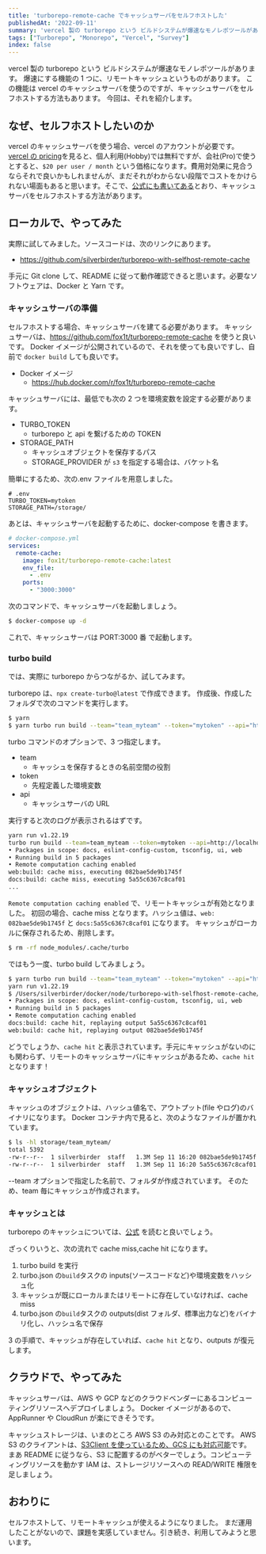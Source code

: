 ```yaml
---
title: 'turborepo-remote-cache でキャッシュサーバをセルフホストした'
publishedAt: '2022-09-11'
summary: 'vercel 製の turborepo という ビルドシステムが爆速なモノレポツールがあります。爆速にする機能の 1 つに、リモートキャッシュというものがあります。この機能は vercel のキャッシュサーバを使うのですが、キャッシュサーバをセルフホストする方法もあります。今回は、それを紹介します。'
tags: ["Turborepo", "Monorepo", "Vercel", "Survey"]
index: false
---
```


vercel 製の turborepo という ビルドシステムが爆速なモノレポツールがあります。
爆速にする機能の 1 つに、リモートキャッシュというものがあります。
この機能は vercel のキャッシュサーバを使うのですが、キャッシュサーバをセルフホストする方法もあります。
今回は、それを紹介します。

## なぜ、セルフホストしたいのか

vercel のキャッシュサーバを使う場合、vercel のアカウントが必要です。
[vercel の pricing](https://vercel.com/pricing)を見ると、個人利用(Hobby)では無料ですが、会社(Pro)で使うとすると、`$20 per user / month` という価格になります。費用対効果に見合うならそれで良いかもしれませんが、まだそれがわからない段階でコストをかけられない場面もあると思います。そこで、[公式にも書いてある](https://turborepo.org/docs/core-concepts/remote-caching#custom-remote-caches)とおり、キャッシュサーバをセルフホストする方法があります。

## ローカルで、やってみた

実際に試してみました。ソースコードは、次のリンクにあります。

- https://github.com/silverbirder/turborepo-with-selfhost-remote-cache

手元に Git clone して、README に従って動作確認できると思います。必要なソフトウェアは、Docker と Yarn です。

### キャッシュサーバの準備

セルフホストする場合、キャッシュサーバを建てる必要があります。
キャッシュサーバは、https://github.com/fox1t/turborepo-remote-cache を使うと良いです。
Docker イメージが公開されているので、それを使っても良いですし、自前で `docker build` しても良いです。

- Docker イメージ
  - https://hub.docker.com/r/fox1t/turborepo-remote-cache

キャッシュサーバには、最低でも次の 2 つを環境変数を設定する必要があります。

- TURBO_TOKEN
  - turborepo と api を繋げるための TOKEN
- STORAGE_PATH
  - キャッシュオブジェクトを保存するパス
  - STORAGE_PROVIDER が `s3` を指定する場合は、バケット名

簡単にするため、次の.env ファイルを用意しました。

```
# .env
TURBO_TOKEN=mytoken
STORAGE_PATH=/storage/
```

あとは、キャッシュサーバを起動するために、docker-compose を書きます。

```yml
# docker-compose.yml
services:
  remote-cache:
    image: fox1t/turborepo-remote-cache:latest
    env_file:
      - .env
    ports:
      - "3000:3000"
```

次のコマンドで、キャッシュサーバを起動しましょう。

```bash
$ docker-compose up -d
```

これで、キャッシュサーバは PORT:3000 番 で起動します。

### turbo build

では、実際に turborepo からつながるか、試してみます。

turborepo は、`npx create-turbo@latest` で作成できます。
作成後、作成したフォルダで次のコマンドを実行します。

```bash
$ yarn
$ yarn turbo run build --team="team_myteam" --token="mytoken" --api="http://localhost:3000"
```

turbo コマンドのオプションで、3 つ指定します。

- team
  - キャッシュを保存するときの名前空間の役割
- token
  - 先程定義した環境変数
- api
  - キャッシュサーバの URL

実行すると次のログが表示されるはずです。

```bash
yarn run v1.22.19
turbo run build --team=team_myteam --token=mytoken --api=http://localhost:3000
• Packages in scope: docs, eslint-config-custom, tsconfig, ui, web
• Running build in 5 packages
• Remote computation caching enabled
web:build: cache miss, executing 082bae5de9b1745f
docs:build: cache miss, executing 5a55c6367c8caf01
...
```

`Remote computation caching enabled` で、リモートキャッシュが有効となりました。
初回の場合、cache miss となります。ハッシュ値は、`web: 082bae5de9b1745f` と `docs:5a55c6367c8caf01` になります。
キャッシュがローカルに保存されるため、削除します。

```bash
$ rm -rf node_modules/.cache/turbo
```

ではもう一度、turbo build してみましょう。

```bash
$ yarn turbo run build --team="team_myteam" --token="mytoken" --api="http://localhost:3000"
yarn run v1.22.19
$ /Users/silverbirder/docker/node/turborepo-with-selfhost-remote-cache/node_modules/.bin/turbo run build --team=team_myteam --token=mytoken --api=http://localhost:3000
• Packages in scope: docs, eslint-config-custom, tsconfig, ui, web
• Running build in 5 packages
• Remote computation caching enabled
docs:build: cache hit, replaying output 5a55c6367c8caf01
web:build: cache hit, replaying output 082bae5de9b1745f
```

どうでしょうか、`cache hit` と表示されています。手元にキャッシュがないのにも関わらず、リモートのキャッシュサーバにキャッシュがあるため、`cache hit` となります！

### キャッシュオブジェクト

キャッシュのオブジェクトは、ハッシュ値名で、アウトプット(file やログ)のバイナリになります。
Docker コンテナ内で見ると、次のようなファイルが置かれています。

```bash
$ ls -hl storage/team_myteam/
total 5392
-rw-r--r--  1 silverbirder  staff   1.3M Sep 11 16:20 082bae5de9b1745f
-rw-r--r--  1 silverbirder  staff   1.3M Sep 11 16:20 5a55c6367c8caf01
```

--team オプションで指定した名前で、フォルダが作成されています。
そのため、team 毎にキャッシュが作成されます。

### キャッシュとは

turborepo のキャッシュについては、[公式](https://turborepo.org/docs/core-concepts/caching) を読むと良いでしょう。

ざっくりいうと、次の流れで cache miss,cache hit になります。

1. turbo build を実行
2. turbo.json の`build`タスクの inputs(ソースコードなど)や環境変数をハッシュ化
3. キャッシュが既にローカルまたはリモートに存在していなければ、cache miss
4. turbo.json の`build`タスクの outputs(dist フォルダ、標準出力など)をバイナリ化し、ハッシュ名で保存

3 の手順で、キャッシュが存在していれば、`cache hit` となり、outputs が復元します。

## クラウドで、やってみた

キャッシュサーバは、AWS や GCP などのクラウドベンダーにあるコンピューティングリソースへデプロイしましょう。
Docker イメージがあるので、AppRunner や CloudRun が楽にできそうです。

キャッシュストレージは、いまのところ AWS S3 のみ対応とのことです。
AWS S3 のクライアントは、[S3Client を使っているため、GCS にも対応可能](https://zenn.dev/mizchi/articles/s3-compatible-client)です。まあ README に従うなら、S3 に配置するのがベターでしょう。コンピューティングリソースを動かす IAM は、ストレージリソースへの READ/WRITE 権限を足しましょう。

## おわりに

セルフホストして、リモートキャッシュが使えるようになりました。
まだ運用したことがないので、課題を実感していません。引き続き、利用してみようと思います。
